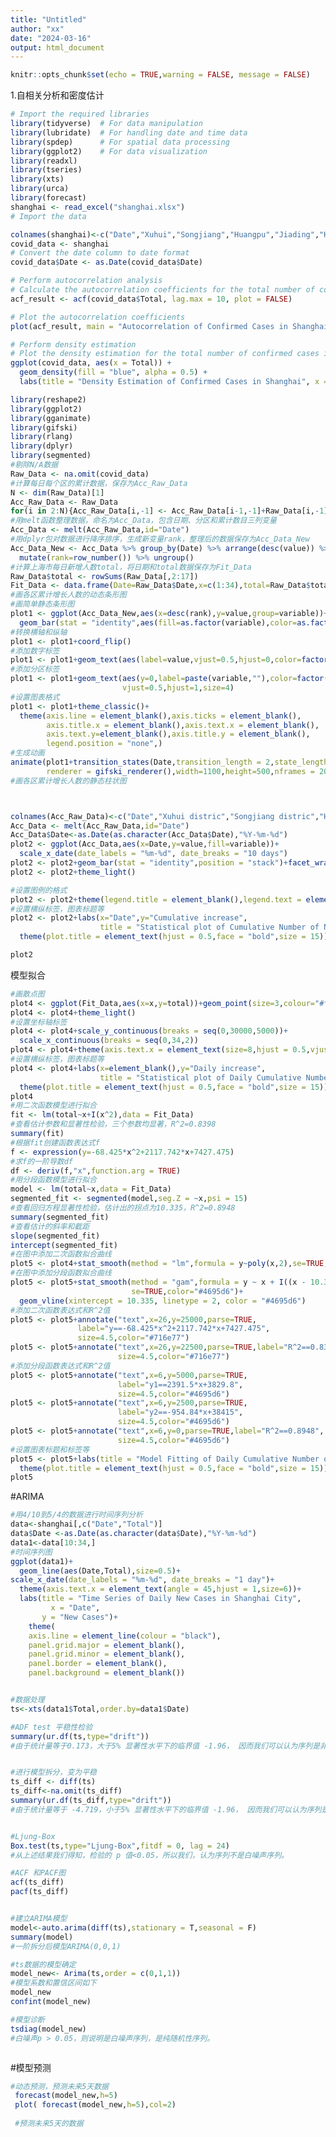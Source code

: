 ---
title: "Untitled"
author: "xx"
date: "2024-03-16"
output: html_document
---

```{r setup, include=FALSE}
knitr::opts_chunk$set(echo = TRUE,warning = FALSE, message = FALSE)
```
1.自相关分析和密度估计
```{r}
# Import the required libraries
library(tidyverse)  # For data manipulation
library(lubridate)  # For handling date and time data
library(spdep)      # For spatial data processing
library(ggplot2)    # For data visualization
library(readxl)
library(tseries)
library(xts)
library(urca)
library(forecast)
shanghai <- read_excel("shanghai.xlsx")
# Import the data

colnames(shanghai)<-c("Date","Xuhui","Songjiang","Huangpu","Jiading","Hongkou","Yangpu","Putuo","Qingpu","Jingan", "Jinshan","Fengxian","Chongming","Changning","Baoshan","minhang","Pudong new","Total")
covid_data <- shanghai
# Convert the date column to date format
covid_data$Date <- as.Date(covid_data$Date)

# Perform autocorrelation analysis
# Calculate the autocorrelation coefficients for the total number of confirmed cases in Shanghai
acf_result <- acf(covid_data$Total, lag.max = 10, plot = FALSE)

# Plot the autocorrelation coefficients
plot(acf_result, main = "Autocorrelation of Confirmed Cases in Shanghai", ylab = "Autocorrelation", xlab = "Lag")

# Perform density estimation
# Plot the density estimation for the total number of confirmed cases in Shanghai
ggplot(covid_data, aes(x = Total)) +
  geom_density(fill = "blue", alpha = 0.5) +
  labs(title = "Density Estimation of Confirmed Cases in Shanghai", x = "Confirmed Cases", y = "Density")


```

```{r}
library(reshape2)
library(ggplot2)
library(gganimate)
library(gifski)
library(rlang)
library(dplyr)
library(segmented)
#剔除N/A数据
Raw_Data <- na.omit(covid_data)
#计算每日每个区的累计数据，保存为Acc_Raw_Data
N <- dim(Raw_Data)[1]
Acc_Raw_Data <- Raw_Data
for(i in 2:N){Acc_Raw_Data[i,-1] <- Acc_Raw_Data[i-1,-1]+Raw_Data[i,-1]}
#用melt函数整理数据，命名为Acc_Data，包含日期、分区和累计数目三列变量
Acc_Data <- melt(Acc_Raw_Data,id="Date")
#用dplyr包对数据进行降序排序，生成新变量rank，整理后的数据保存为Acc_Data_New
Acc_Data_New <- Acc_Data %>% group_by(Date) %>% arrange(desc(value)) %>% 
  mutate(rank=row_number()) %>% ungroup()
#计算上海市每日新增人数total，将日期和total数据保存为Fit_Data
Raw_Data$total <- rowSums(Raw_Data[,2:17])
Fit_Data <- data.frame(Date=Raw_Data$Date,x=c(1:34),total=Raw_Data$total)
#画各区累计增长人数的动态条形图
#画简单静态条形图
plot1 <- ggplot(Acc_Data_New,aes(x=desc(rank),y=value,group=variable))+
  geom_bar(stat = "identity",aes(fill=as.factor(variable),color=as.factor(variable)))
#转换横轴和纵轴
plot1 <- plot1+coord_flip()
#添加数字标签
plot1 <- plot1+geom_text(aes(label=value,vjust=0.5,hjust=0,color=factor(variable)))
#添加分区标签
plot1 <- plot1+geom_text(aes(y=0,label=paste(variable,""),color=factor(variable)),
                         vjust=0.5,hjust=1,size=4)
#设置图表格式
plot1 <- plot1+theme_classic()+
  theme(axis.line = element_blank(),axis.ticks = element_blank(),
        axis.title.x = element_blank(),axis.text.x = element_blank(),
        axis.text.y=element_blank(),axis.title.y = element_blank(),
        legend.position = "none",)
#生成动画
animate(plot1+transition_states(Date,transition_length = 2,state_length = 1),
        renderer = gifski_renderer(),width=1100,height=500,nframes = 200,fps = 8)
#画各区累计增长人数的静态柱状图



colnames(Acc_Raw_Data)<-c("Date","Xuhui distric","Songjiang distric","Huangpu distric","Jiading distric","Hongkou distric","Yangpu distric","Putuo distric","Qingpu distric","Jingan distric", "Jinshan distric","Fengxian distric","Chongming distric","Changning distric","Baoshan distric","minhang distric","Pudong new distric","Total")
Acc_Data <- melt(Acc_Raw_Data,id="Date")
Acc_Data$Date<-as.Date(as.character(Acc_Data$Date),"%Y-%m-%d")
plot2 <- ggplot(Acc_Data,aes(x=Date,y=value,fill=variable))+
  scale_x_date(date_labels = "%m-%d", date_breaks = "10 days")
plot2 <- plot2+geom_bar(stat = "identity",position = "stack")+facet_wrap(~variable)
plot2 <- plot2+theme_light()

#设置图例的格式
plot2 <- plot2+theme(legend.title = element_blank(),legend.text = element_text(size=10))
#设置横纵标签，图表标题等
plot2 <- plot2+labs(x="Date",y="Cumulative increase",
                    title = "Statistical plot of Cumulative Number of New Cases in Each District of Shanghai City ",tag = "Fig.2")+
  theme(plot.title = element_text(hjust = 0.5,face = "bold",size = 15))

plot2
```
模型拟合
```{r}
#画散点图
plot4 <- ggplot(Fit_Data,aes(x=x,y=total))+geom_point(size=3,colour="#f6d04d",alpha=0.7)
plot4 <- plot4+theme_light()
#设置坐标轴标签
plot4 <- plot4+scale_y_continuous(breaks = seq(0,30000,5000))+
  scale_x_continuous(breaks = seq(0,34,2))
plot4 <- plot4+theme(axis.text.x = element_text(size=8,hjust = 0.5,vjust = 0.5))
#设置横纵标签，图表标题等
plot4 <- plot4+labs(x=element_blank(),y="Daily increase",
                    title = "Statistical plot of Daily Cumulative Number of New Cases in Shanghai City",tag = "Fig.4")+
  theme(plot.title = element_text(hjust = 0.5,face = "bold",size = 15))
plot4
#用二次函数模型进行拟合
fit <- lm(total~x+I(x^2),data = Fit_Data)
#查看估计参数和显著性检验，三个参数均显著，R^2=0.8398
summary(fit)
#根据fit创建函数表达式f
f <- expression(y=-68.425*x^2+2117.742*x+7427.475)
#求f的一阶导数df
df <- deriv(f,"x",function.arg = TRUE)
#用分段函数模型进行拟合
model <- lm(total~x,data = Fit_Data)
segmented_fit <- segmented(model,seg.Z = ~x,psi = 15)
#查看回归方程显著性检验，估计出的拐点为10.335，R^2=0.8948
summary(segmented_fit)
#查看估计的斜率和截距
slope(segmented_fit)
intercept(segmented_fit)
#在图中添加二次函数拟合曲线
plot5 <- plot4+stat_smooth(method = "lm",formula = y~poly(x,2),se=TRUE,color="#716e77")
#在图中添加分段函数拟合曲线
plot5 <- plot5+stat_smooth(method = "gam",formula = y ~ x + I((x - 10.335) * (x > 10.335)),
                           se=TRUE,color="#4695d6")+
  geom_vline(xintercept = 10.335, linetype = 2, color = "#4695d6")
#添加二次函数表达式和R^2值
plot5 <- plot5+annotate("text",x=26,y=25000,parse=TRUE,
               label="y==-68.425*x^2+2117.742*x+7427.475",
               size=4.5,color="#716e77")
plot5 <- plot5+annotate("text",x=26,y=22500,parse=TRUE,label="R^2==0.8398",
                        size=4.5,color="#716e77")
#添加分段函数表达式和R^2值
plot5 <- plot5+annotate("text",x=6,y=5000,parse=TRUE,
                        label="y1==2391.5*x+3829.8",
                        size=4.5,color="#4695d6")
plot5 <- plot5+annotate("text",x=6,y=2500,parse=TRUE,
                        label="y2==-954.84*x+38415",
                        size=4.5,color="#4695d6")
plot5 <- plot5+annotate("text",x=6,y=0,parse=TRUE,label="R^2==0.8948",
                        size=4.5,color="#4695d6")
#设置图表标题和标签等
plot5 <- plot5+labs(title = "Model Fitting of Daily Cumulative Number of New Cases in Shanghai City",tag = "Fig.5")+
  theme(plot.title = element_text(hjust = 0.5,face = "bold",size = 15))
plot5
```

#ARIMA
```{r,eval=TRUE}
#用4/10到5/4的数据进行时间序列分析
data<-shanghai[,c("Date","Total")]
data$Date <-as.Date(as.character(data$Date),"%Y-%m-%d")
data1<-data[10:34,]
#时间序列图
ggplot(data1)+
  geom_line(aes(Date,Total),size=0.5)+
scale_x_date(date_labels = "%m-%d", date_breaks = "1 day")+
  theme(axis.text.x = element_text(angle = 45,hjust = 1,size=6))+
  labs(title = "Time Series of Daily New Cases in Shanghai City",
         x = "Date", 
       y = "New Cases")+
    theme(    
    axis.line = element_line(colour = "black"),
    panel.grid.major = element_blank(),
    panel.grid.minor = element_blank(),
    panel.border = element_blank(),
    panel.background = element_blank())


#数据处理
ts<-xts(data1$Total,order.by=data1$Date)

#ADF test 平稳性检验
summary(ur.df(ts,type="drift"))
#由于统计量等于0.173，大于5% 显著性水平下的临界值 -1.96， 因而我们可以认为序列是非平稳的。


#进行模型拆分，变为平稳
ts_diff <- diff(ts)
ts_diff<-na.omit(ts_diff)
summary(ur.df(ts_diff,type="drift"))
#由于统计量等于 -4.719，小于5% 显著性水平下的临界值 -1.96， 因而我们可以认为序列是平稳的。


#Ljung-Box
Box.test(ts,type="Ljung-Box",fitdf = 0, lag = 24)
#从上述结果我们得知，检验的 p 值<0.05，所以我们，认为序列不是白噪声序列。

#ACF 和PACF图
acf(ts_diff)
pacf(ts_diff)


#建立ARIMA模型
model<-auto.arima(diff(ts),stationary = T,seasonal = F)
summary(model)
#一阶拆分后模型ARIMA(0,0,1)

#ts数据的模型确定
model_new<- Arima(ts,order = c(0,1,1))
#模型系数和置信区间如下
model_new
confint(model_new)

#模型诊断
tsdiag(model_new)
#白噪声p > 0.05，则说明是白噪声序列，是纯随机性序列。



```


#模型预测
```{r,eval=TRUE,warning=FALSE}

#动态预测，预测未来5天数据
 forecast(model_new,h=5)
 plot( forecast(model_new,h=5),col=2)
 
 #预测未来5天的数据

```
